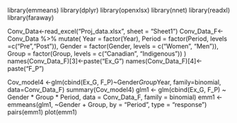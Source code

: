 library(emmeans) 
library(dplyr)
library(openxlsx)
library(nnet) 
library(readxl) 
library(faraway)


Conv_Data<-read_excel("Proj_data.xlsx", sheet = "Sheet1")
Conv_Data_F<- Conv_Data %>%
  mutate(
    Year = factor(Year),
    Period = factor(Period, levels =c("Pre","Post")),
    Gender = factor(Gender, levels = c("Women", "Men")),
    Group = factor(Group, levels = c("Canadian", "Indigenous"))
  )
names(Conv_Data_F)[3]<-paste("Ex_G")
names(Conv_Data_F)[4]<-paste("F_P")

Cov_model4 <-glm(cbind(Ex_G, F_P)~Gender*Group*Year, family=binomial, data=Conv_Data_F)
summary(Cov_model4)
glm1 <- glm(cbind(Ex_G, F_P) ~ Gender * Group * Period, data = Conv_Data_F, family = binomial)
emm1 <- emmeans(glm1, ~Gender + Group, by = "Period", type = "response")
pairs(emm1)
plot(emm1)